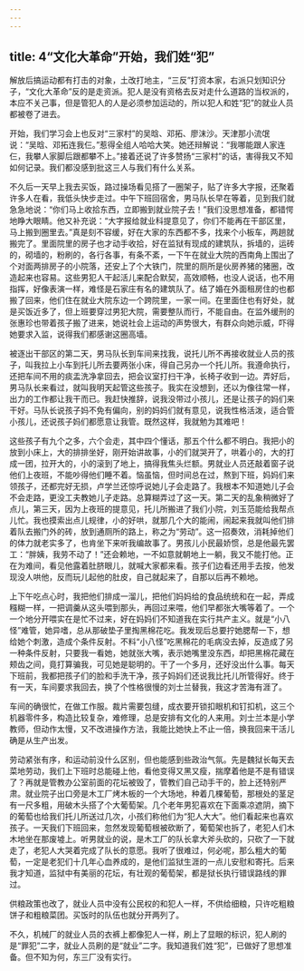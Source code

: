 ```yaml
---
---
---
```

title: 4“文化大革命”开始，我们姓“犯”
---




解放后搞运动都有打击的对象，土改打地主，“三反”打资本家，右派只划知识分子，“文化大革命”反的是走资派。犯人是没有资格去反对走什么道路的当权派的，本应不关己事，但是管犯人的人是必须参加运动的，所以犯人和姓“犯”的就业人员都被卷了进去。

开始，我们学习会上也反对“三家村”的吴晗、邓拓、廖沫沙。天津那小流氓说：“吴晗、邓拓连我仨。”惹得全组人哈哈大笑。她还辩解说：“我哪能跟人家连仨，我攀人家脚后跟都攀不上。”接着还说了许多赞扬“三家村”的话，害得我又不知如何记录。我们都没感到批这三人与我们有什么关系。

不久后一天早上我去买饭，路过操场看见搭了一圈架子，贴了许多大字报，还聚着许多人在看，我低头快步走过。中午下班回宿舍，男马队长早在等着，见到我们就急急地说：“你们马上收拾东西，立即搬到就业院子去！”我们没思想准备，都错愕地睁大眼睛。他又补充说：“大字报给就业科提意见了，你们不能再在干部区里，马上搬到圈里去。”真是刻不容缓，好在大家的东西都不多，找来个小板车，两趟就搬完了。里面院里的房子也才动手收拾，好在监狱有现成的建筑队，拆墙的，运砖的，砌墙的，粉刷的，各行各事，有条不紊，一下午在就业大院的西南角上围出了个对面两排房子的小院落，还安上了个大铁门，院里的厕所是伙房养猪的猪圈，改造起来也容易。这些男犯人干起活儿来配合默契，高效顺畅，也没人说话，也不用指挥，好像表演一样，难怪是石家庄有名的建筑队了。结了婚在外面租房住的也都搬了回来，他们住在就业大院东边一个跨院里，一家一间。在里面住也有好处，就是买饭近多了，但上班要穿过男犯大院，需要整队而行，不能自由。在监外缓刑的张惠珍也带着孩子搬了进来，她说社会上运动的声势很大，有群众向她示威，吓得她要求入监，说得我们都感谢这圈高墙。

被逐出干部区的第二天，男马队长到车间来找我，说托儿所不再接收就业人员的孩子，叫我拉上小车到托儿所去要两张小床，得自己另办一个托儿所。我遵命执行，还把车间不用的痰盂洗净拿回去，把会议室打扫干净，长椅子收到一边。弄好后，男马队长来看过，就叫我明天起管这些孩子。我实在没想到，还以为像往常一样，出力的工作都让我干而已。我赶快推辞，说我没带过小孩儿，还是让孩子的妈们来干好。马队长说孩子妈不免有偏向，别的妈妈们就有意见，说我性格活泼，适合管小孩儿，还说孩子妈们都愿意让我管。既然这样，我就勉为其难吧！

这些孩子有九个之多，六个会走，其中四个懂话，那五个什么都不明白。我把小的放到小床上，大的排排坐好，刚开始讲故事，小的们就哭开了，哄着小的，大的打成一团，拉开大的，小的滚到了地上，搞得我焦头烂额。男就业人员还敲着窗子说他们上夜班，不能吵得他们睡不着。恼虽恼，但时间总在过，熬到下班，妈妈们来领孩子，还都完好无损，卢学兰还惊呼说她儿子会走路了。我根本不知道她儿子会不会走路，更没工夫教她儿子走路。总算糊弄过了这一天。第二天的乱象稍微好了点儿，第三天，因为上夜班的提意见，托儿所搬进了我们小院，刘玉范能给我帮点儿忙。我也摸索出点儿规律，小的好哄，就那几个大的能闹，闹起来我就叫他们排着队去搬门外的砖，放到通厕所的路上，称之为“劳动”。这一招奏效，消耗掉他们的体力就老实多了，也肯坐下来听我编故事了。男孩儿小民最娇惯，总是他最先罢工：“胖姨，我劳不动了！”还会赖地，一不如意就朝地上一躺，我又不能打他。正在为难间，看见他露着肚脐眼儿，就喊大家都来看。孩子们边看还用手去按，他发现没人哄他，反而玩儿起他的肚皮，自己就起来了，自那以后再不赖地。

上下午吃点心时，我把他们排成一溜儿，把他们妈妈给的食品统统和在一起，弄成糨糊一样，一把调羹从这头喂到那头，再回过来喂，他们早都张大嘴等着了。一个一个地分开喂实在是忙不过来，好在妈妈们不知道我在实行共产主义。就是“小八怪”难管，她异嗜，总从那破垫子里掏黑棉花吃。我发现后总要拧她腮帮一下，想给她个刺激，造成个条件反射。不料“小八怪”吃黑棉花的毛病没去掉，反造成了另一种条件反射，只要我一看她，她就张大嘴，表示她嘴里没东西，却把黑棉花藏在颊齿之间，竟打算骗我，可见她是聪明的。干了一个多月，还好没出什么事。每天下班前，我都把孩子们的脸和手洗干净，孩子妈妈们还说我比托儿所管得好。终于有一天，车间要求我回去，换了个性格很慢的刘士兰替我，我这才苦海有涯了。

车间的确很忙，在做工作服。裁片需要包缝，成衣要开锁扣眼机和钉扣机，这三个机器零件多，构造比较复杂，难修理，总是安排有文化的人来用。刘士兰本是小学教师，但动作太慢，又不改进操作方法，我能比她快上不止一倍，换我回来干活儿确是从生产出发。

劳动紧张有序，和运动前没什么区别，但也能感到些政治气氛。先是魏狱长每天去菜地劳动，我们上下班时总能碰上他，看他变得又黑又瘦，揣摩着他是不是有错误了？再就是管教办公室前面的花坛被毁了，管教们自己动手干的，脸上还特别严肃。就业院子出口旁是木工厂烤木板的一个大场地，种着几棵葡萄，那根处的茎足有一尺多粗，用破木头搭了个大葡萄架。几个老年男犯喜欢在下面乘凉遮阴，摘下的葡萄也给我们托儿所送过几次，小孩们称他们为“犯人大大”。他们看起来也喜欢孩子。一天我们下班回来，忽然发现葡萄根被砍断了，葡萄架也拆了，老犯人们木木地坐在那废墟上。听男就业的说，是木工厂的队长拿大斧头砍的，只砍了一下就走了，老犯人大哭着完成了队长的意愿。我听了很难过，何必呢，那么粗大的葡萄，一定是老犯们十几年心血养成的，是他们监狱生涯的一点儿安慰和寄托。后来我才知道，监狱中有美丽的花坛，有壮观的葡萄架，都是狱长执行错误路线的罪过。

供粮政策也改了，就业人员中没有公民权的和犯人一样，不供给细粮，只许吃粗粮饼子和粗粮菜团。买饭时的队伍也就分开两列了。

不久，机械厂的就业人员的衣裤上都像犯人一样，刷上了显眼的标识，犯人刷的是“罪犯”二字，就业人员刷的是“就业”二字。我知道我们姓“犯”，已做好了思想准备。但不知为何，东三厂没有实行。